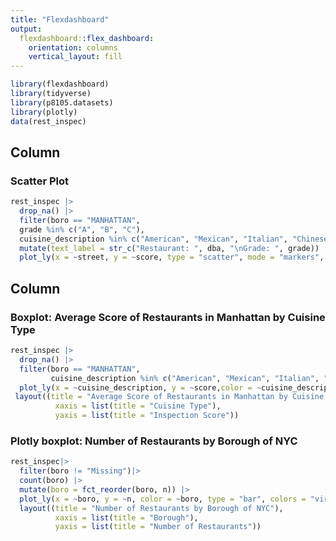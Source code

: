 ```yaml
---
title: "Flexdashboard"
output: 
  flexdashboard::flex_dashboard:
    orientation: columns
    vertical_layout: fill
---
```


```r
library(flexdashboard)
library(tidyverse)
library(p8105.datasets)
library(plotly)
data(rest_inspec)
```

Column {data-width=650}
-----------------------------------------------------------------------

### Scatter Plot

```r
rest_inspec |>
  drop_na() |>
  filter(boro == "MANHATTAN",
  grade %in% c("A", "B", "C"),
  cuisine_description %in% c("American", "Mexican", "Italian", "Chinese", "Japanese", "Korean")) |>
  mutate(text_label = str_c("Restaurant: ", dba, "\nGrade: ", grade)) |> 
  plot_ly(x = ~street, y = ~score, type = "scatter", mode = "markers", color = ~score,   text = ~text_label, colors = "viridis", alpha = 0.5)
```

Column {data-width=350}
-----------------------------------------------------------------------

### Boxplot: Average Score of Restaurants in Manhattan by Cuisine Type

```r
rest_inspec |>
  drop_na() |>
  filter(boro == "MANHATTAN",
         cuisine_description %in% c("American", "Mexican", "Italian", "Chinese", "Japanese", "Korean"))|>
  plot_ly(x = ~cuisine_description, y = ~score,color = ~cuisine_description, type = "box",colors = "viridis") |>
 layout((title = "Average Score of Restaurants in Manhattan by Cuisine Type"),
          xaxis = list(title = "Cuisine Type"),
          yaxis = list(title = "Inspection Score"))
```
  

### Plotly boxplot: Number of Restaurants by Borough of NYC

```r
rest_inspec|>
  filter(boro != "Missing")|>
  count(boro) |>
  mutate(boro = fct_reorder(boro, n)) |>
  plot_ly(x = ~boro, y = ~n, color = ~boro, type = "bar", colors = "viridis") |>
  layout((title = "Number of Restaurants by Borough of NYC"),
          xaxis = list(title = "Borough"),
          yaxis = list(title = "Number of Restaurants"))
```
